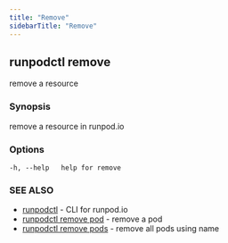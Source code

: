 ```yaml
---
title: "Remove"
sidebarTitle: "Remove"
---
```


## runpodctl remove

remove a resource

### Synopsis

remove a resource in runpod.io

### Options

```text
-h, --help   help for remove
```

### SEE ALSO

* [runpodctl](/runpodctl/reference/runpodctl) - CLI for runpod.io
* [runpodctl remove pod](/runpodctl/reference/runpodctl-remove-pod) - remove a pod
* [runpodctl remove pods](/runpodctl/reference/runpodctl-remove-pods) - remove all pods using name
